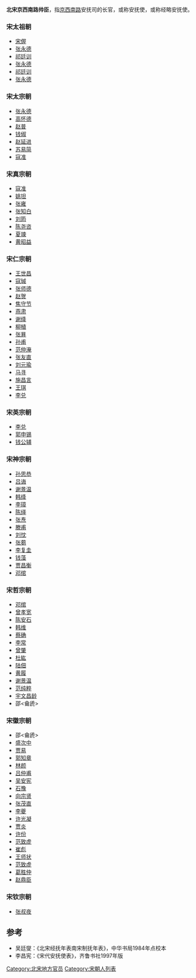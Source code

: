 '''北宋京西南路帅臣'''，指[[京西南路|京西南路]]安抚司的长官，或称安抚使，或称经略安抚使。
===宋太祖朝===
*[[宋偓|宋偓]]
*[[张永德|张永德]]
*[[祁廷训|祁廷训]]
*[[张永德|张永德]]
*[[祁廷训|祁廷训]]
*[[张永德|张永德]]
===宋太宗朝===
*[[张永德|张永德]]
*[[高怀德|高怀德]]
*[[赵普|赵普]]
*[[钱俶|钱俶]]
*[[赵延进|赵延进]]
*[[苏易简|苏易简]]
*[[寇准|寇准]]
===宋真宗朝===
*[[寇准|寇准]]
*[[姚坦|姚坦]]
*[[张雍|张雍]]
*[[张知白|张知白]]
*[[刘筠|刘筠]]
*[[陈尧咨|陈尧咨]]
*[[夏竦|夏竦]]
*[[黄昭益|黄昭益]]
===宋仁宗朝===
*[[王世昌|王世昌]]
*[[寇瑊|寇瑊]]
*[[张师德|张师德]]
*[[赵贺|赵贺]]
*[[焦守节|焦守节]]
*[[燕肃|燕肃]]
*[[谢绛|谢绛]]
*[[柳植|柳植]]
*[[张昪|张昪]]
*[[孙甫|孙甫]]
*[[范仲淹|范仲淹]]
*[[张友直|张友直]]
*[[刘元瑜|刘元瑜]]
*[[马寻|马寻]]
*[[施昌言|施昌言]]
*[[王琪|王琪]]
*[[李兑|李兑]]
===宋英宗朝===
*[[李兑|李兑]]
*[[郭申锡|郭申锡]]
*[[钱公辅|钱公辅]]
===宋神宗朝===
*[[孙思恭|孙思恭]]
*[[吕诲|吕诲]]
*[[谢景温|谢景温]]
*[[韩绛|韩绛]]
*[[李璋|李璋]]
*[[陈绎|陈绎]]
*[[张焘|张焘]]
*[[滕甫|滕甫]]
*[[刘忱|刘忱]]
*[[张蒭|张蒭]]
*[[李复圭|李复圭]]
*[[钱藻|钱藻]]
*[[贾昌衡|贾昌衡]]
*[[邓绾|邓绾]]
===宋哲宗朝===
*[[邓绾|邓绾]]
*[[曾孝宽|曾孝宽]]
*[[陈安石|陈安石]]
*[[韩维|韩维]]
*[[蔡确|蔡确]]
*[[李常|李常]]
*[[曾肇|曾肇]]
*[[杜紘|杜紘]]
*[[陆佃|陆佃]]
*[[黄履|黄履]]
*[[谢景温|谢景温]]
*[[范纯粹|范纯粹]]
*[[宇文昌龄|宇文昌龄]]
*邵<龠虒>
===宋徽宗朝===
*邵<龠虒>
*[[盛次中|盛次中]]
*[[贾易|贾易]]
*[[郭知章|郭知章]]
*[[林颜|林颜]]
*[[吕仲甫|吕仲甫]]
*[[吴安宪|吴安宪]]
*[[石豫|石豫]]
*[[向宗贤|向宗贤]]
*[[张茂直|张茂直]]
*[[李夔|李夔]]
*[[许光凝|许光凝]]
*[[贾炎|贾炎]]
*[[许份|许份]]
*[[范致虚|范致虚]]
*[[崔彪|崔彪]]
*[[王师状|王师状]]
*[[范致虚|范致虚]]
*[[葛胜仲|葛胜仲]]
*[[赵鼎臣|赵鼎臣]]
===宋钦宗朝===
*[[张叔夜|张叔夜]]
==参考==
*吴廷燮：《北宋经抚年表南宋制抚年表》，中华书局1984年点校本
*李昌宪：《宋代安抚使表》，齐鲁书社1997年版

[[Category:北宋地方官员|Category:北宋地方官员]]
[[Category:宋朝人列表|Category:宋朝人列表]]